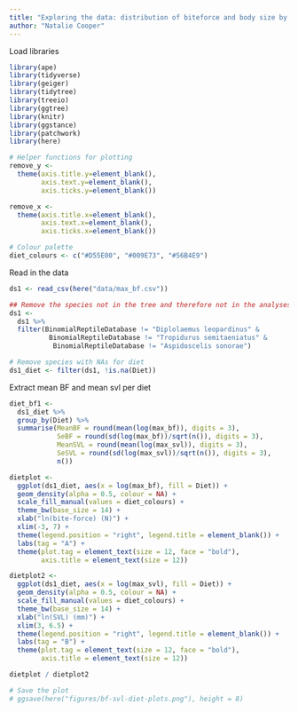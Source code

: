 ```yaml
---
title: "Exploring the data: distribution of biteforce and body size by diet"
author: "Natalie Cooper"
---
```


Load libraries
```r
library(ape)
library(tidyverse)
library(geiger)
library(tidytree)
library(treeio)
library(ggtree)
library(knitr)
library(ggstance)
library(patchwork)
library(here)

# Helper functions for plotting
remove_y <- 
  theme(axis.title.y=element_blank(),
        axis.text.y=element_blank(),
        axis.ticks.y=element_blank())

remove_x <- 
  theme(axis.title.x=element_blank(),
        axis.text.x=element_blank(),
        axis.ticks.x=element_blank())

# Colour palette
diet_colours <- c("#D55E00", "#009E73", "#56B4E9")
```

Read in the data
```r
ds1 <- read_csv(here("data/max_bf.csv"))

## Remove the species not in the tree and therefore not in the analyses
ds1 <-
  ds1 %>%
  filter(BinomialReptileDatabase != "Diplolaemus leopardinus" &
          BinomialReptileDatabase != "Tropidurus semitaeniatus" &
           BinomialReptileDatabase != "Aspidoscelis sonorae")

# Remove species with NAs for diet
ds1_diet <- filter(ds1, !is.na(Diet))
```

Extract mean BF and mean svl per diet
```r
diet_bf1 <-
  ds1_diet %>%
  group_by(Diet) %>%
  summarise(MeanBF = round(mean(log(max_bf)), digits = 3),
            SeBF = round(sd(log(max_bf))/sqrt(n()), digits = 3),
            MeanSVL = round(mean(log(max_svl)), digits = 3),
            SeSVL = round(sd(log(max_svl))/sqrt(n()), digits = 3),
            n())

````

```r
dietplot <-
  ggplot(ds1_diet, aes(x = log(max_bf), fill = Diet)) + 
  geom_density(alpha = 0.5, colour = NA) +
  scale_fill_manual(values = diet_colours) +
  theme_bw(base_size = 14) +
  xlab("ln(bite-force) (N)") + 
  xlim(-3, 7) +
  theme(legend.position = "right", legend.title = element_blank()) +
  labs(tag = "A") +
  theme(plot.tag = element_text(size = 12, face = "bold"),
        axis.title = element_text(size = 12)) 

dietplot2 <-
  ggplot(ds1_diet, aes(x = log(max_svl), fill = Diet)) + 
  geom_density(alpha = 0.5, colour = NA) +
  scale_fill_manual(values = diet_colours) +
  theme_bw(base_size = 14) +
  xlab("ln(SVL) (mm)") + 
  xlim(3, 6.5) +
  theme(legend.position = "right", legend.title = element_blank()) +
  labs(tag = "B") +
  theme(plot.tag = element_text(size = 12, face = "bold"),
        axis.title = element_text(size = 12)) 

dietplot / dietplot2

# Save the plot
# ggsave(here("figures/bf-svl-diet-plots.png"), height = 8)
```

